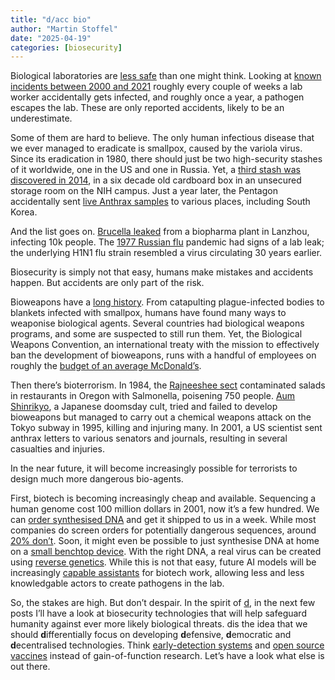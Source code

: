 ```yaml
---
title: "d/acc bio"
author: "Martin Stoffel"
date: "2025-04-19"
categories: [biosecurity]
---
```


Biological laboratories are [less safe](https://en.wikipedia.org/wiki/List_of_laboratory_biosecurity_incidents) than one might think. Looking at [known incidents between 2000 and 2021](https://www.thelancet.com/journals/lanmic/article/PIIS2666-5247(23)00319-1/fulltext) roughly every couple of weeks a lab worker accidentally gets infected, and roughly once a year, a pathogen escapes the lab. These are only reported accidents, likely to be an underestimate.

Some of them are hard to believe. The only human infectious disease that we ever managed to eradicate is smallpox, caused by the variola virus. Since its eradication in 1980, there should just be two high-security stashes of it worldwide, one in the US and one in Russia. Yet, a [third stash was discovered in 2014](https://www.fda.gov/media/101811/download), in a six decade old cardboard box in an unsecured storage room on the NIH campus. Just a year later, the Pentagon accidentally sent [live Anthrax samples](https://www.independent.co.uk/news/world/americas/deadly-anthrax-samples-mistakenly-sent-out-to-nine-states-and-a-base-in-south-korea-by-us-military-laboratory-10280211.html) to various places, including South Korea.

And the list goes on. [Brucella leaked](https://jglobalbiosecurity.com/index.php/up-j-gb/article/view/108) from a biopharma plant in Lanzhou, infecting 10k people. The [1977 Russian flu](https://en.wikipedia.org/wiki/1977_Russian_flu) pandemic had signs of a lab leak; the underlying H1N1 flu strain resembled a virus circulating 30 years earlier. 

Biosecurity is simply not that easy, humans make mistakes and accidents happen. But accidents are only part of the risk.

Bioweapons have a [long history](https://www.siumed.edu/im/overview-potential-agents-biological-terrorism.html#hist). From catapulting plague-infected bodies to blankets infected with smallpox, humans have found many ways to weaponise biological agents. Several countries had biological weapons programs, and some are suspected to still run them. Yet, the Biological Weapons Convention, an international treaty with the mission to effectively ban the development of bioweapons, runs with a handful of employees on roughly the [budget of an average McDonald's](https://councilonstrategicrisks.org/2023/04/11/expanding-on-future-biological-weapons-convention-verification-an-interview-with-dr-piers-millett/). 

Then there's bioterrorism. In 1984, the [Rajneeshee sect](https://en.wikipedia.org/wiki/1984_Rajneeshee_bioterror_attack#:~:text=In%201984%2C%20751%20people%20suffered,ten%20local%20restaurants%20with%20Salmonella.) contaminated salads in restaurants in Oregon with Salmonella, poisening 750 people. [Aum Shinrikyo](https://www.jstor.org/stable/resrep06323?seq=2#metadata_info_tab_contents), a Japanese doomsday cult, tried and failed to develop bioweapons but managed to carry out a chemical weapons attack on the Tokyo subway in 1995, killing and injuring many. In 2001, a US scientist sent anthrax letters to various senators and journals, resulting in several casualties and injuries. 

In the near future, it will become increasingly possible for terrorists to design much more dangerous bio-agents.

First, biotech is becoming increasingly cheap and available. Sequencing a human genome cost 100 million dollars in 2001, now it's a few hundred. We can [order synthesised DNA](https://www.twistbioscience.com/products/genes?type=application&product=Genes) and get it shipped to us in a week. While most companies do screen orders for potentially dangerous sequences, around [20% don't](https://www.nti.org/about/programs-projects/project/preventing-the-misuse-of-dna-synthesis-technology/). Soon, it might even be possible to just synthesise DNA at home on a [small benchtop device](https://kilobaser.com/). With the right DNA, a real virus can be created using [reverse genetics](https://en.wikipedia.org/wiki/Reverse_genetics).  While this is not that easy, future AI models will be increasingly [capable assistants](https://arxiv.org/abs/2503.15182) for biotech work, allowing less and less knowledgable actors to create pathogens in the lab.

So, the stakes are high. But don't despair. In the spirit of [d\acc](https://vitalik.eth.limo/general/2023/11/27/techno_optimism.html#dacc), in the next few posts I'll have a look at biosecurity technologies that will help safeguard humanity against ever more likely biological threats. d\acc is the idea that we should **d**ifferentially focus on developing **d**efensive, **d**emocratic and **d**ecentralised technologies. Think [early-detection systems](https://www.rivm.nl/en/coronavirus-covid-19/research/wastewater) and [open source vaccines](https://www.bu.edu/gdp/2022/02/06/open-source-covid-19-vaccine-offers-potential-pathway-for-vaccinating-the-world/) instead of gain-of-function research. Let's have a look what else is out there.

